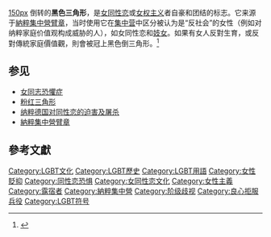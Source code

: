 [[图像:Black_triangle.svg|150px]]
{{LGBT標誌}}
倒转的'''黑色三角形'''，是[[女同性恋|女同性恋]]或[[女权主义|女权主义]]者自豪和团结的标志。它来源于[[納粹集中營臂章|納粹集中營臂章]]，当时使用它在[[集中营|集中营]]中区分被认为是“反社会”的女性（例如对纳粹家庭价值观构成威胁的人），如女同性恋和[[妓女|妓女]]。如果有女人反對生育，或反對傳統家庭價值觀，則會被冠上黑色倒三角形。<ref>{{Cite web|url=https://www.thenewslens.com/article/58512|title=大衛之星與黑三角：別忘了同被納粹壓迫的「女人」們|accessdate=2017-01-10|author=吳馨恩|date=2017-01-10|publisher=關鍵評論|archive-date=2020-07-20|archive-url=https://web.archive.org/web/20200720020128/https://www.thenewslens.com/article/58512|dead-url=no}}</ref>

== 参见 ==
* [[女同志恐懼症|女同志恐懼症]]
* [[粉红三角形|粉红三角形]]
* [[纳粹德国对同性恋的迫害及屠杀|纳粹德国对同性恋的迫害及屠杀]]
* [[納粹集中營臂章|納粹集中營臂章]]

== 參考文獻 ==
{{reflist}}

{{Portal bar|女权主义|LGBT}}
{{LGBT-stub}}

{{DEFAULTSORT:Black triangle}}
[[Category:LGBT文化|Category:LGBT文化]]
[[Category:LGBT歷史|Category:LGBT歷史]]
[[Category:LGBT用語|Category:LGBT用語]]
[[Category:女性貶抑|Category:女性貶抑]]
[[Category:同性恋恐惧|Category:同性恋恐惧]]
[[Category:女同性恋文化|Category:女同性恋文化]]
[[Category:女性主義|Category:女性主義]]
[[Category:露宿者|Category:露宿者]]
[[Category:納粹集中營|Category:納粹集中營]]
[[Category:阶级歧视|Category:阶级歧视]]
[[Category:良心拒服兵役|Category:良心拒服兵役]]
[[Category:LGBT符号|Category:LGBT符号]]